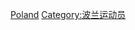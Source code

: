 {{Commons cat|Formula One drivers from Poland}}
{{Commonscat|Formula One drivers from Poland}}

[[Category:各國一級方程式車手|Poland]]
[[Category:波兰运动员|Category:波兰运动员]]